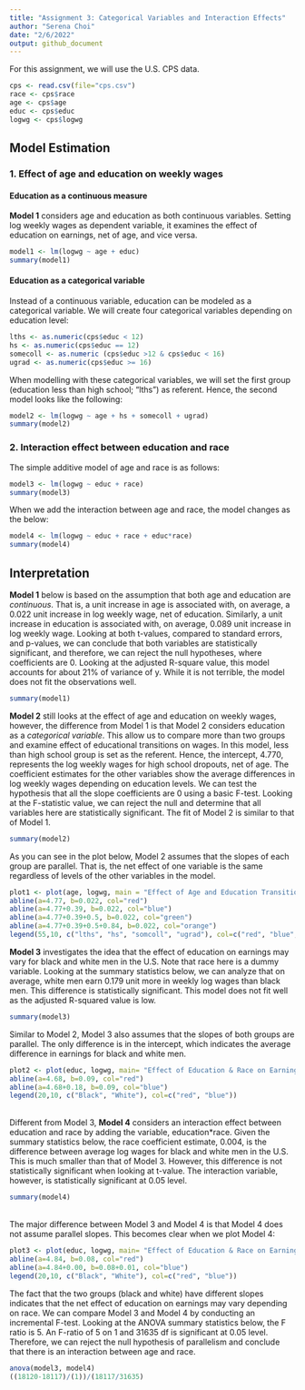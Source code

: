 ```yaml
---
title: "Assignment 3: Categorical Variables and Interaction Effects"
author: "Serena Choi"
date: "2/6/2022"
output: github_document
---
```


For this assignment, we will use the U.S. CPS data. 
```r
cps <- read.csv(file="cps.csv")
race <- cps$race
age <- cps$age
educ <- cps$educ
logwg <- cps$logwg
```

## Model Estimation

### 1. Effect of age and education on weekly wages

#### Education as a continuous measure

**Model 1** considers age and education as both continuous variables. Setting log weekly wages as dependent variable, it examines the effect of education on earnings, net of age, and vice versa. 

```r
model1 <- lm(logwg ~ age + educ)
summary(model1)
```


#### Education as a categorical variable 

Instead of a continuous variable, education can be modeled as a categorical variable. We will create four categorical variables depending on education level: 

```r
lths <- as.numeric(cps$educ < 12)
hs <- as.numeric(cps$educ == 12)
somecoll <- as.numeric (cps$educ >12 & cps$educ < 16)
ugrad <- as.numeric(cps$educ >= 16)
```

When modelling with these categorical variables, we will set the first group (education less than high school; "lths") as referent. Hence, the second model looks like the following:

```r
model2 <- lm(logwg ~ age + hs + somecoll + ugrad)
summary(model2)
```

### 2. Interaction effect between education and race 

The simple additive model of age and race is as follows:

```r
model3 <- lm(logwg ~ educ + race)
summary(model3)
```

When we add the interaction between age and race, the model changes as the below:

```r
model4 <- lm(logwg ~ educ + race + educ*race)
summary(model4)
```

## Interpretation

**Model 1** below is based on the assumption that both age and education are *continuous*. That is, a unit increase in age is associated with, on average, a 0.022 unit increase in log weekly wage, net of education. Similarly, a unit increase in education is associated with, on average, 0.089 unit increase in log weekly wage. Looking at both t-values, compared to standard errors, and p-values, we can conclude that both variables are statistically significant, and therefore, we can reject the null hypotheses, where coefficients are 0. Looking at the adjusted R-square value, this model accounts for about 21% of variance of y. While it is not terrible, the model does not fit the observations well. 

```r
summary(model1)
```


**Model 2** still looks at the effect of age and education on weekly wages, however, the difference from Model 1 is that Model 2 considers education as a *categorical variable*. This allow us to compare more than two groups and examine effect of educational transitions on wages. In this model, less than high school group is set as the referent. Hence, the intercept, 4.770, represents the log weekly wages for high school dropouts, net of age. The coefficient estimates for the other variables show the average differences in log weekly wages depending on education levels. We can test the hypothesis that all the slope coefficients are 0 using a basic F-test. Looking at the F-statistic value, we can reject the null and determine that all variables here are statistically significant. The fit of Model 2 is similar to that of Model 1. 
```r
summary(model2)
```


As you can see in the plot below, Model 2 assumes that the slopes of each group are parallel. That is, the net effect of one variable is the same regardless of levels of the other variables in the model. 

```r
plot1 <- plot(age, logwg, main = "Effect of Age and Education Transition on Weekly Earnings")
abline(a=4.77, b=0.022, col="red")
abline(a=4.77+0.39, b=0.022, col="blue")
abline(a=4.77+0.39+0.5, b=0.022, col="green")
abline(a=4.77+0.39+0.5+0.84, b=0.022, col="orange")
legend(55,10, c("lths", "hs", "somcoll", "ugrad"), col=c("red", "blue", "green", "orange", pch(c("-"))))
```


**Model 3** investigates the idea that the effect of education on earnings may vary for black and white men in the U.S. Note that race here is a dummy variable. Looking at the summary statistics below, we can analyze that on average, white men earn 0.179 unit more in weekly log wages than black men. This difference is statistically significant. This model does not fit well as the adjusted R-squared value is low. 
```r
summary(model3)
```

Similar to Model 2, Model 3 also assumes that the slopes of both groups are parallel. The only difference is in the intercept, which indicates the average difference in earnings for black and white men. 

```r
plot2 <- plot(educ, logwg, main= "Effect of Education & Race on Earnings: Additive")
abline(a=4.68, b=0.09, col="red")
abline(a=4.68+0.18, b=0.09, col="blue")
legend(20,10, c("Black", "White"), col=c("red", "blue"))
```

<br>
Different from Model 3, **Model 4** considers an interaction effect between education and race by adding the variable, education*race. Given the summary statistics below, the race coefficient estimate, 0.004, is the difference between average log wages for black and white men in the U.S. This is much smaller than that of Model 3. However, this difference is not statistically significant when looking at t-value. The interaction variable, however, is statistically significant at 0.05 level. 

```r
summary(model4)
```
<br>
The major difference between Model 3 and Model 4 is that Model 4 does not assume parallel slopes. This becomes clear when we plot Model 4: 

```r
plot3 <- plot(educ, logwg, main= "Effect of Education & Race on Earnings: Interaction")
abline(a=4.84, b=0.08, col="red")
abline(a=4.84+0.00, b=0.08+0.01, col="blue")
legend(20,10, c("Black", "White"), col=c("red", "blue"))
```

The fact that the two groups (black and white) have different slopes indicates that the net effect of education on earnings may vary depending on race. We can compare Model 3 and Model 4 by conducting an incremental F-test. Looking at the ANOVA summary statistics below, the F ratio is 5. An F-ratio of 5 on 1 and 31635 df is significant at 0.05 level. Therefore, we can reject the null hypothesis of parallelism and conclude that there is an interaction between age and race. 

```r
anova(model3, model4)
((18120-18117)/(1))/(18117/31635)
```
